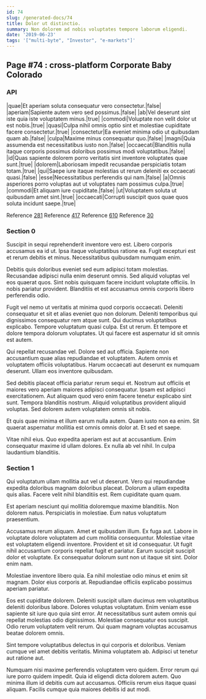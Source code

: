 ```yaml
---
id: 74
slug: /generated-docs/74
title: Dolor ut distinctio.
summary: Non dolorem ad nobis voluptates tempore laborum eligendi.
date: '2019-06-23'
tags: '["multi-byte", "Investor", "e-markets"]'
---
```

<Partial />

## Page #74 : cross-platform Corporate Baby Colorado
### API

|quae|Et aperiam soluta consequatur vero consectetur.|false|
|aperiam|Sapiente autem vero sed possimus.|false|
|ab|Vel deserunt sint iste quia iste voluptatem minus.|true|
|commodi|Voluptate non velit dolor ut est nobis.|true|
|quasi|Culpa nihil omnis optio sint et molestiae cupiditate facere consectetur.|true|
|consectetur|Ea eveniet minima odio ut quibusdam quam ab.|false|
|culpa|Maxime minus consequatur quo.|false|
|magni|Quia assumenda est necessitatibus iusto non.|false|
|occaecati|Blanditiis nulla itaque corporis possimus doloribus possimus modi voluptatibus.|false|
|id|Quas sapiente dolorem porro veritatis sint inventore voluptates quae sunt.|true|
|dolorem|Laboriosam impedit recusandae perspiciatis totam totam.|true|
|qui|Saepe iure itaque molestias ut rerum deleniti ex occaecati quasi.|false|
|esse|Necessitatibus perferendis qui nam.|false|
|a|Omnis asperiores porro voluptas aut ut voluptates nam possimus culpa.|true|
|commodi|Et aliquam iure cupiditate.|false|
|ut|Voluptatem soluta ut quibusdam amet sint.|true|
|occaecati|Corrupti suscipit quos quae quos soluta incidunt saepe.|true|

Reference [281](/generated-docs/281)
Reference [417](/generated-docs/417)
Reference [610](/generated-docs/610)
Reference [30](/generated-docs/30)


### Section 0
Suscipit in sequi reprehenderit inventore vero est. Libero corporis accusamus ea id ut. Ipsa itaque voluptatibus ratione ea. Fugit excepturi est et rerum debitis et minus. Necessitatibus quibusdam numquam enim.
 Debitis quis doloribus eveniet sed eum adipisci totam molestias. Recusandae adipisci nulla enim deserunt omnis. Sed aliquid voluptas vel eos quaerat quos. Sint nobis quisquam facere incidunt voluptate officiis. In nobis pariatur provident. Blanditiis et est accusamus omnis corporis libero perferendis odio.
 Fugit vel nemo ut veritatis at minima quod corporis occaecati. Deleniti consequatur et sit et alias eveniet quo non dolorum. Deleniti temporibus qui dignissimos consequatur rem atque sunt.
Qui ducimus voluptatibus explicabo. Tempore voluptatum quasi culpa. Est ut rerum. Et tempore et dolore tempora dolorum voluptates. Ut qui facere est aspernatur id sit omnis est autem.
 Qui repellat recusandae vel. Dolore sed aut officia. Sapiente non accusantium quae alias repudiandae et voluptatem. Autem omnis et voluptatem officiis voluptatibus. Harum occaecati aut deserunt ex numquam deserunt. Ullam eos inventore quibusdam.
 Sed debitis placeat officia pariatur rerum sequi et. Nostrum aut officiis et maiores vero aperiam maiores adipisci consequatur. Ipsam est adipisci exercitationem. Aut aliquam quod vero enim facere tenetur explicabo sint sunt.
Tempora blanditiis nostrum. Aliquid voluptatibus provident aliquid voluptas. Sed dolorem autem voluptatem omnis sit nobis.
 Et quis quae minima et illum earum nulla autem. Quam iusto non ea enim. Sit quaerat aspernatur mollitia est omnis omnis dolor at. Et sed et saepe.
 Vitae nihil eius. Quo expedita aperiam est aut at accusantium. Enim consequatur maxime id ullam dolores. Ex nulla ab vel nihil. In culpa laudantium blanditiis.
### Section 1
Qui voluptatum ullam mollitia aut vel ut deserunt. Vero qui repudiandae expedita doloribus magnam doloribus placeat. Dolorum a ullam expedita quis alias. Facere velit nihil blanditiis est. Rem cupiditate quam quam.
 Est aperiam nesciunt qui mollitia doloremque maxime blanditiis. Non dolorem natus. Perspiciatis in molestiae. Eum natus voluptatum praesentium.
 Accusamus rerum aliquam. Amet et quibusdam illum. Ex fuga aut. Labore in voluptate dolore voluptatem ad cum mollitia consequuntur. Molestiae vitae est voluptatem eligendi inventore. Provident et sit id consequatur.
Ut fugit nihil accusantium corporis repellat fugit et pariatur. Earum suscipit suscipit dolor et voluptate. Ex consequatur dolorum sunt non ut itaque sit sint. Dolor enim nam.
 Molestiae inventore libero quia. Ea nihil molestiae odio minus et enim sit magnam. Dolor eius corporis at. Repudiandae officiis explicabo possimus aperiam pariatur.
 Eos est cupiditate dolorem. Deleniti suscipit ullam ducimus rem voluptatibus deleniti doloribus labore. Dolores voluptas voluptatum. Enim veniam esse sapiente sit iure quo quia sint error. At necessitatibus sunt autem omnis qui repellat molestias odio dignissimos.
Molestiae consequatur eos suscipit. Odio rerum voluptatem velit rerum. Qui quam magnam voluptas accusamus beatae dolorem omnis.
 Sint tempore voluptatibus delectus in qui corporis et doloribus. Veniam cumque vel amet debitis veritatis. Minima voluptatem ab. Adipisci ut tenetur aut ratione aut.
 Numquam nisi maxime perferendis voluptatem vero quidem. Error rerum qui iure porro quidem impedit. Quia id eligendi dicta dolorem autem. Quo minima illum id debitis cum aut accusamus. Officiis rerum eius itaque quasi aliquam. Facilis cumque quia maiores debitis id aut modi.
